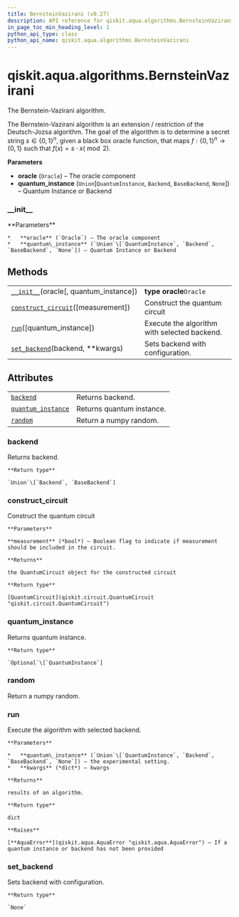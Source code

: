 ```yaml
---
title: BernsteinVazirani (v0.27)
description: API reference for qiskit.aqua.algorithms.BernsteinVazirani in qiskit v0.27
in_page_toc_min_heading_level: 1
python_api_type: class
python_api_name: qiskit.aqua.algorithms.BernsteinVazirani
---
```


<span id="qiskit-aqua-algorithms-bernsteinvazirani" />

# qiskit.aqua.algorithms.BernsteinVazirani

<Class id="qiskit.aqua.algorithms.BernsteinVazirani" isDedicatedPage={true} github="https://github.com/qiskit-community/qiskit-aqua/tree/stable/0.9/qiskit/aqua/algorithms/education/bernstein_vazirani.py" signature="BernsteinVazirani(oracle, quantum_instance=None)" modifiers="class">
  The Bernstein-Vazirani algorithm.

  The Bernstein-Vazirani algorithm is an extension / restriction of the Deutsch-Jozsa algorithm. The goal of the algorithm is to determine a secret string $s \in \{0,1\}^n$, given a black box oracle function, that maps $f:\{0,1\}^n \rightarrow \{0,1\}$ such that $f(x)=s \cdot x (\bmod 2)$.

  **Parameters**

  *   **oracle** (`Oracle`) – The oracle component
  *   **quantum\_instance** (`Union`\[`QuantumInstance`, `Backend`, `BaseBackend`, `None`]) – Quantum Instance or Backend

  ### \_\_init\_\_

  <Function id="qiskit.aqua.algorithms.BernsteinVazirani.__init__" signature="__init__(oracle, quantum_instance=None)">
    **Parameters**

    *   **oracle** (`Oracle`) – The oracle component
    *   **quantum\_instance** (`Union`\[`QuantumInstance`, `Backend`, `BaseBackend`, `None`]) – Quantum Instance or Backend
  </Function>

  ## Methods

  |                                                                                                                                                                 |                                              |
  | --------------------------------------------------------------------------------------------------------------------------------------------------------------- | -------------------------------------------- |
  | [`__init__`](#qiskit.aqua.algorithms.BernsteinVazirani.__init__ "qiskit.aqua.algorithms.BernsteinVazirani.__init__")(oracle\[, quantum\_instance])              | **type oracle**`Oracle`                      |
  | [`construct_circuit`](#qiskit.aqua.algorithms.BernsteinVazirani.construct_circuit "qiskit.aqua.algorithms.BernsteinVazirani.construct_circuit")(\[measurement]) | Construct the quantum circuit                |
  | [`run`](#qiskit.aqua.algorithms.BernsteinVazirani.run "qiskit.aqua.algorithms.BernsteinVazirani.run")(\[quantum\_instance])                                     | Execute the algorithm with selected backend. |
  | [`set_backend`](#qiskit.aqua.algorithms.BernsteinVazirani.set_backend "qiskit.aqua.algorithms.BernsteinVazirani.set_backend")(backend, \*\*kwargs)              | Sets backend with configuration.             |

  ## Attributes

  |                                                                                                                                              |                           |
  | -------------------------------------------------------------------------------------------------------------------------------------------- | ------------------------- |
  | [`backend`](#qiskit.aqua.algorithms.BernsteinVazirani.backend "qiskit.aqua.algorithms.BernsteinVazirani.backend")                            | Returns backend.          |
  | [`quantum_instance`](#qiskit.aqua.algorithms.BernsteinVazirani.quantum_instance "qiskit.aqua.algorithms.BernsteinVazirani.quantum_instance") | Returns quantum instance. |
  | [`random`](#qiskit.aqua.algorithms.BernsteinVazirani.random "qiskit.aqua.algorithms.BernsteinVazirani.random")                               | Return a numpy random.    |

  ### backend

  <Attribute id="qiskit.aqua.algorithms.BernsteinVazirani.backend">
    Returns backend.

    **Return type**

    `Union`\[`Backend`, `BaseBackend`]
  </Attribute>

  ### construct\_circuit

  <Function id="qiskit.aqua.algorithms.BernsteinVazirani.construct_circuit" signature="construct_circuit(measurement=False)">
    Construct the quantum circuit

    **Parameters**

    **measurement** (*bool*) – Boolean flag to indicate if measurement should be included in the circuit.

    **Returns**

    the QuantumCircuit object for the constructed circuit

    **Return type**

    [QuantumCircuit](qiskit.circuit.QuantumCircuit "qiskit.circuit.QuantumCircuit")
  </Function>

  ### quantum\_instance

  <Attribute id="qiskit.aqua.algorithms.BernsteinVazirani.quantum_instance">
    Returns quantum instance.

    **Return type**

    `Optional`\[`QuantumInstance`]
  </Attribute>

  ### random

  <Attribute id="qiskit.aqua.algorithms.BernsteinVazirani.random">
    Return a numpy random.
  </Attribute>

  ### run

  <Function id="qiskit.aqua.algorithms.BernsteinVazirani.run" signature="run(quantum_instance=None, **kwargs)">
    Execute the algorithm with selected backend.

    **Parameters**

    *   **quantum\_instance** (`Union`\[`QuantumInstance`, `Backend`, `BaseBackend`, `None`]) – the experimental setting.
    *   **kwargs** (*dict*) – kwargs

    **Returns**

    results of an algorithm.

    **Return type**

    dict

    **Raises**

    [**AquaError**](qiskit.aqua.AquaError "qiskit.aqua.AquaError") – If a quantum instance or backend has not been provided
  </Function>

  ### set\_backend

  <Function id="qiskit.aqua.algorithms.BernsteinVazirani.set_backend" signature="set_backend(backend, **kwargs)">
    Sets backend with configuration.

    **Return type**

    `None`
  </Function>
</Class>

